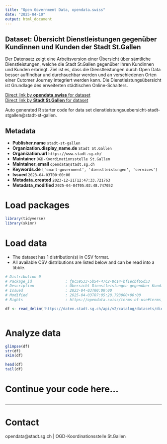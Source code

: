 ```yaml
---
title: "Open Government Data, opendata.swiss"
date: "2025-04-10"
output: html_document
---
```


## Dataset: Übersicht Dienstleistungen gegenüber Kundinnen und Kunden der Stadt St.Gallen

Der Datensatz zeigt eine Arbeitsversion einer Übersicht über sämtliche Dienstleistungen, welche die Stadt St.Gallen gegenüber Ihren Kundinnen und Kunden erbringt. Ziel ist es, dass die Dienstleistungen durch Open Data besser auffindbar und durchsuchbar werden und an verschiedenen Orten einer Cutomer Journey integriert werden kann. Die Dienstleistungsübersicht ist Grundlage des erweiterten städtischen Online-Schalters.

[Direct link by **opendata.swiss** for dataset](https://opendata.swiss/de/dataset/ubersicht-dienstleistungen-gegenuber-kundinnen-und-kunden-der-stadt-st-gallen)<br>
[Direct link by **Stadt St.Gallen** for dataset](https://daten.stadt.sg.ch/explore/dataset/dienstleistungsuebersicht-stadt-stgallen/)

Auto generated R starter code for data set dienstleistungsuebersicht-stadt-stgallen@stadt-st-gallen.

## Metadata

- **Publisher.name** `stadt-st-gallen`
- **Organization.display_name.de** `Stadt St.Gallen`
- **Organization.url** `https://www.stadt.sg.ch/`
- **Maintainer** `OGD-Koordinationsstelle St.Gallen`
- **Maintainer_email** `opendata@stadt.sg.ch`
- **Keywords.de** `['smart-government', 'dienstleistungen', 'services']`
- **Issued** `2023-04-03T00:00:00`
- **Metadata_created** `2023-12-21T12:47:33.721763`
- **Metadata_modified** `2025-04-04T05:02:48.747052`


# Load packages

```r

library(tidyverse)
library(skimr)

```

# Load data

-   The dataset has 1 distribution(s) in CSV format.
-   All available CSV distributions are listed below and can be read into a tibble.

```r

# Distribution 0
# Package_id               : f8c59533-5b54-47c2-8c14-bf1ecbf65d53
# Description              : Übersicht Dienstleistungen gegenüber Kundinnen und Kunden der Stadt St.Gallen (csv)
# Issued                   : 2023-04-03T00:00:00
# Modified                 : 2025-04-03T07:05:28.793000+00:00
# Rights                   : https://opendata.swiss/terms-of-use#terms_by

df <- read_delim('https://daten.stadt.sg.ch/api/v2/catalog/datasets/dienstleistungsuebersicht-stadt-stgallen/exports/csv?use_labels=true')



```

# Analyze data

```r

glimpse(df)
str(df)
skim(df)

head(df)
tail(df)

```

# Continue your code here...

```r

```

------------------------------------------------------------------------

# Contact

opendata@stadt.sg.ch | OGD-Koordinationsstelle St.Gallen
